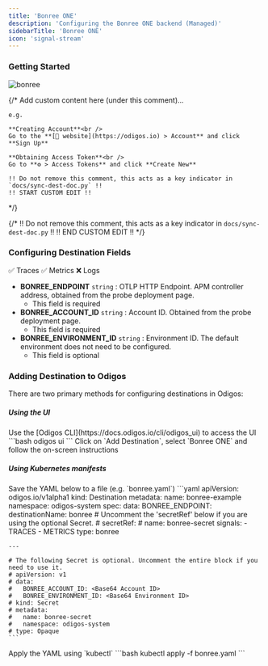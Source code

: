 ```yaml
---
title: 'Bonree ONE'
description: 'Configuring the Bonree ONE backend (Managed)'
sidebarTitle: 'Bonree ONE'
icon: 'signal-stream'
---
```


### Getting Started

<img src="https://d15jtxgb40qetw.cloudfront.net/bonree.svg" alt="bonree" className="not-prose h-20" />

{/*
    Add custom content here (under this comment)...

    e.g.

    **Creating Account**<br />
    Go to the **[🔗 website](https://odigos.io) > Account** and click **Sign Up**

    **Obtaining Access Token**<br />
    Go to **⚙️ > Access Tokens** and click **Create New**

    !! Do not remove this comment, this acts as a key indicator in `docs/sync-dest-doc.py` !!
    !! START CUSTOM EDIT !!
*/}

{/*
    !! Do not remove this comment, this acts as a key indicator in `docs/sync-dest-doc.py` !!
    !! END CUSTOM EDIT !!
*/}

### Configuring Destination Fields

<Accordion title="Supported Signals:">
  ✅ Traces
  ✅ Metrics
  ❌ Logs
</Accordion>

- **BONREE_ENDPOINT** `string` : OTLP HTTP Endpoint. APM controller address, obtained from the probe deployment page.
  - This field is required
- **BONREE_ACCOUNT_ID** `string` : Account ID. Obtained from the probe deployment page.
  - This field is required
- **BONREE_ENVIRONMENT_ID** `string` : Environment ID. The default environment does not need to be configured.
  - This field is optional

### Adding Destination to Odigos

There are two primary methods for configuring destinations in Odigos:

##### **Using the UI**

<Steps>
  <Step>
    Use the [Odigos CLI](https://docs.odigos.io/cli/odigos_ui) to access the UI
    ```bash
    odigos ui
    ```
  </Step>
  <Step>
    Click on `Add Destination`, select `Bonree ONE` and follow the on-screen instructions
  </Step>
</Steps>

##### **Using Kubernetes manifests**

<Steps>
  <Step>
    Save the YAML below to a file (e.g. `bonree.yaml`)
    ```yaml
    apiVersion: odigos.io/v1alpha1
    kind: Destination
    metadata:
      name: bonree-example
      namespace: odigos-system
    spec:
      data:
        BONREE_ENDPOINT: <OTLP HTTP Endpoint>
      destinationName: bonree
      # Uncomment the 'secretRef' below if you are using the optional Secret.
      # secretRef:
      #   name: bonree-secret
      signals:
      - TRACES
      - METRICS
      type: bonree

    ---

    # The following Secret is optional. Uncomment the entire block if you need to use it.
    # apiVersion: v1
    # data:
    #   BONREE_ACCOUNT_ID: <Base64 Account ID>
    #   BONREE_ENVIRONMENT_ID: <Base64 Environment ID>
    # kind: Secret
    # metadata:
    #   name: bonree-secret
    #   namespace: odigos-system
    # type: Opaque
    ```
  </Step>
  <Step>
    Apply the YAML using `kubectl`
    ```bash
    kubectl apply -f bonree.yaml
    ```
  </Step>
</Steps>